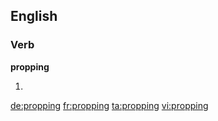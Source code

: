 ==English==

===Verb===
'''propping'''
# {{present participle of|prop}}

[[de:propping]]
[[fr:propping]]
[[ta:propping]]
[[vi:propping]]